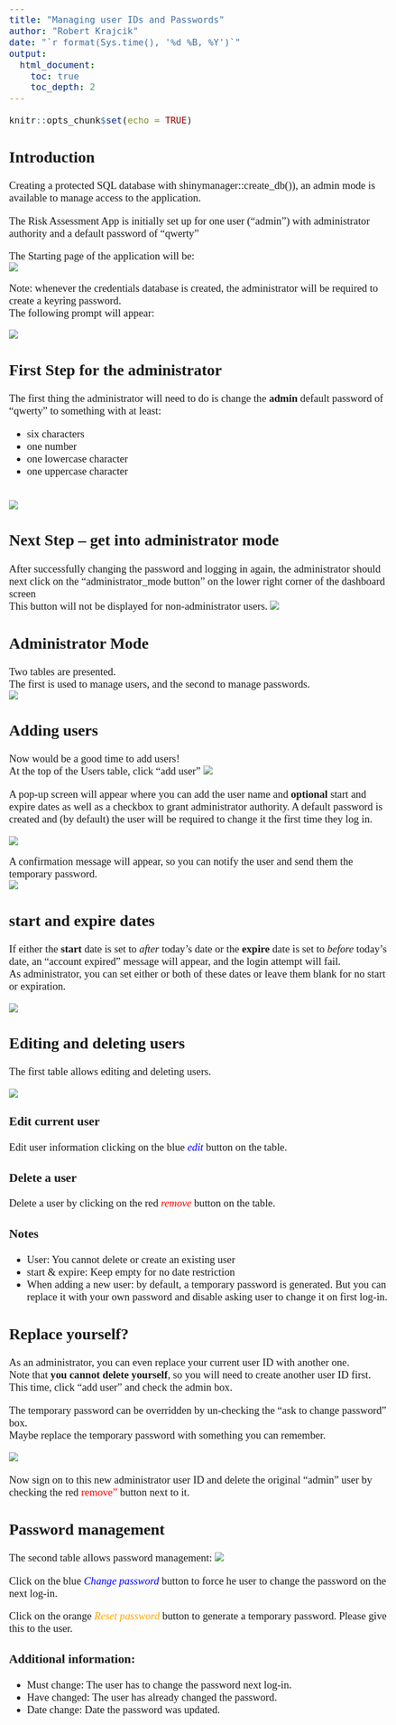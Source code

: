 ```yaml
---
title: "Managing user IDs and Passwords"
author: "Robert Krajcik"
date: "`r format(Sys.time(), '%d %B, %Y')`"
output:
  html_document:
    toc: true
    toc_depth: 2
---
```


<style type="text/css">
  body{
  font-family: Verdana;
  font-size: 14pt;
}
</style>

```r
knitr::opts_chunk$set(echo = TRUE)
```

## Introduction

Creating a protected SQL database with shinymanager::create_db()), 
an admin mode is available to manage access to the application.</br>

The Risk Assessment App is initially set up for one user ("admin") with administrator authority and a default password of "qwerty"

The Starting page of the application will be:</br>
 ![](admins/authentication_page.png)
 

Note: whenever the credentials database is created, the administrator will be required to create a keyring password.</br>
The following prompt will appear:

 ![](admins/create_keyring.png)


## First Step for the administrator

The first thing the administrator will need to do is change the **admin** default password of "qwerty"
to something with at least:</br>

- six characters
- one number
- one lowercase character
- one uppercase character

</br>
 ![](admins/change_password.png)


## Next Step -- get into administrator mode 

After successfully changing the password and logging in again, the administrator should next 
click on the "administrator_mode button" on the lower right corner of the dashboard screen</br>
This button will not be displayed for non-administrator users.
 ![](admins/admin_mode_button.png)
 
## Administrator Mode

Two tables are presented. </br>
The first is used to manage users, and the second to manage passwords.</br>
 ![](admins/admin_mode_tables.png)

## Adding users

 Now would be a good time to add users!</br> 
 At the top of the Users table, click "add user"
   ![](admins/add_user_bar.png)

 
 A pop-up screen will appear where you can add the user name and **optional** start and expire dates
 as well as a checkbox to grant administrator authority.  A default password is created and (by default) the user will 
 be required to change it the first time they log in.
 
  ![](admins/add_user.png)
 
 A confirmation message will appear, so you can notify the user and send them the temporary password.</br>
   ![](admins/new_user_msg.png)
   
## start and expire dates

If either the **start** date is set to *after* today's date or the **expire** date is set to *before* today's date,
an "account expired" message will appear, and the login attempt will fail.</br>
As administrator, you can set either or both of these dates or leave them blank for no start or expiration.

   ![](admins/account_expired_msg.png)

## Editing and deleting users

The first table allows editing and deleting users.

   ![](admins/users_table.png) 

### Edit current user
Edit user information clicking on the blue <a style="color:blue">*edit*</a> button on the table.

### Delete a user
Delete a user by clicking on the red <a style="color:red">*remove*</a> button on the table.

### Notes

- User: You cannot delete or create an existing user
- start & expire: Keep empty for no date restriction
- When adding a new user: by default, a temporary password is generated. But you can replace it with your own password and disable asking user to change it on first log-in.

## Replace yourself?
As an administrator, you can even replace your current user ID with another one.  
Note that **you cannot delete yourself**, so you will need to create another user ID first.</br>
This time, click "add user" and check the admin box.
 
The temporary password can be overridden by un-checking the "ask to change password" box.</br>
Maybe replace the temporary password with something you can remember.
 
   ![](admins/new_admin.png) 
</br></br>Now sign on to this new administrator user ID and delete the original "admin" user by checking 
the red <a style="color:red">remove"</a> button next to it.


## Password management

The second table allows password management:
   ![](admins/password_table.png) 


Click on the blue <a style="color:blue">*Change password*</a> button to force he user to change the password on the next log-in.

Click on the orange <a style="color:orange">*Reset password*</a> button to generate a temporary password.
Please give this to the user.

### Additional information:

- Must change: The user has to change the password next log-in.
- Have changed: The user has already changed the password.
- Date change: Date the password was updated.

